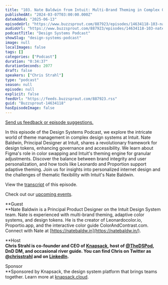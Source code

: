 ```yaml
---
title: "103. Nate Baldwin from Intuit: Multi-Brand Theming in Complex Organizations"
publishedAt: "2024-03-07T03:00:00.000Z"
dateAdded: "2025-06-13"
episodeUrl: "https://www.buzzsprout.com/887923/episodes/14634118-103-nate-baldwin-from-intuit-multi-brand-theming-in-complex-organizations.mp3"
audioUrl: "https://www.buzzsprout.com/887923/episodes/14634118-103-nate-baldwin-from-intuit-multi-brand-theming-in-complex-organizations.mp3"
podcastTitle: "Design Systems Podcast"
showSlug: "design-systems-podcast"
image: null
localImages: false
tags: []
categories: ["Podcast"]
duration: "0:34:37"
durationSeconds: 2077
draft: false
speakers: ["Chris Strahl"]
type: "podcast"
season: null
episode: null
explicit: false
feedUrl: "https://feeds.buzzsprout.com/887923.rss"
guid: "Buzzsprout-14634118"
hasEpisodeImage: false
---
```

[Send us feedback or episode suggestions.](https://www.buzzsprout.com/twilio/text_messages/887923/open_sms)

In this episode of the Design Systems Podcast, we explore the intricate world of theme management in complex design systems at Intuit. Nate Baldwin, Principal Designer at Intuit, shares a revolutionary framework for design tokens, enhancing governance and accessibility. We learn about Figma's role in color swapping and Intuit's theming engine for granular adjustments. Discover the balance between brand integrity and user personalization, and how tools like Leonardo and Proportion support adaptive theming. Join us for insights into personalized internet design and the challenges of thematic flexibility with Intuit's Nate Baldwin.

View the [transcript](https://docs.google.com/document/d/1rDdaSSO5IB9YiTcAAcNnLGySCwf3e6d_T3tPCzg5714/edit?usp=drive_link) of this episode.

Check out our [upcoming events](https://www.knapsack.cloud/events).

**Guest  
**Nate Baldwin is a Principal Product Designer on the Intuit Design System team. Nate is experienced with multi-brand theming, adaptive color systems, and design tokens. He is the creator of Leonardocolor.io, Proportio.app, and the interactive color guide ColorAndContrast.com. Connect with Nate at [https://natebaldw.in](https://natebaldw.in/).

**Host  
**Chris Strahl is co-founder and CEO of [Knapsack](https://www.knapsack.cloud/), host of [@TheDSPod](https://twitter.com/thedspod), DnD DM, and occasional river guide. You can find Chris on Twitter as [@chrisstrahl](https://twitter.com/chrisstrahl) and on [LinkedIn](https://www.linkedin.com/in/chrisstrahl/).**  

Sponsor  
**Sponsored by Knapsack, the design system platform that brings teams together. Learn more at [knapsack.cloud](https://www.knapsack.cloud/?utm_source=podcast).

